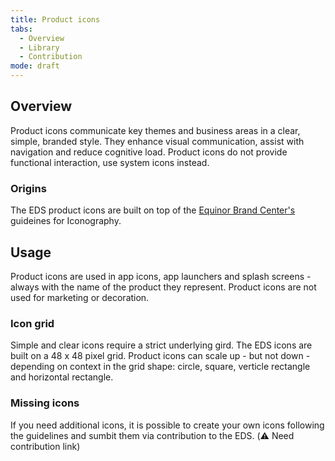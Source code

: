 ```yaml
---
title: Product icons
tabs:
  - Overview
  - Library
  - Contribution
mode: draft
---
```


## Overview

Product icons communicate key themes and business areas in a clear, simple, branded style. They enhance visual communication, assist with navigation and reduce cognitive load. Product icons do not provide functional interaction, use system icons instead. 


### Origins

The EDS product icons are built on top of the [Equinor Brand Center's](https://communicationtoolbox.equinor.com/brandcenter/en/equinorbc/component/default/103 "Equinor Brand Center") guideines for Iconography.


## Usage

Product icons are used in app icons, app launchers and splash screens - always with the name of the product they represent. Product icons are not used for marketing or decoration. 


### Icon grid

Simple and clear icons require a strict underlying gird. The EDS icons are built on a 48 x 48 pixel grid. Product icons can scale up - but not down - depending on context in the grid shape: circle, square, verticle rectangle and horizontal rectangle.


### Missing icons 

If you need additional icons, it is possible to create your own icons following the guidelines and sumbit them via contribution to the EDS. (:warning: Need contribution link)
